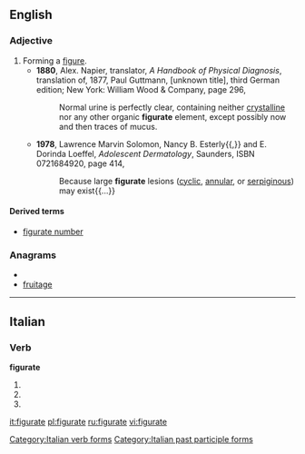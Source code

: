 ==English==

===Adjective===
{{en-adj|-}}

# Forming a [[figure]].
#* '''1880''', Alex. Napier, translator, ''A Handbook of Physical Diagnosis'', translation of, 1877, Paul Guttmann, [unknown title], third German edition; New York: William Wood & Company, page 296,
#*: Normal urine is perfectly clear, containing neither [[crystalline]] nor any other organic '''figurate''' element, except possibly now and then traces of mucus.
#* '''1978''', Lawrence Marvin Solomon, Nancy B. Esterly{{,}} and E. Dorinda Loeffel, ''Adolescent Dermatology'', Saunders, ISBN 0721684920, page 414,
#*: Because large '''figurate''' lesions ([[cyclic]], [[annular]], or [[serpiginous]]) may exist{{...}}

====Derived terms====
* [[figurate number]]

===Anagrams===
* {{alphagram|aefgirtu}}
* [[fruitage#English|fruitage]]


----
==Italian==

===Verb===
'''figurate'''

# {{form of|[[second-person|Second-person]] [[plural]] [[present tense]]|figurare|lang=it}}
# {{form of|Second-person plural [[imperative]]|figurare|lang=it}}
# {{form of|[[feminine|Feminine]] plural|figurato}}

[[Category:Italian verb forms]]
[[Category:Italian past participle forms]]

[[it:figurate]]
[[pl:figurate]]
[[ru:figurate]]
[[vi:figurate]]